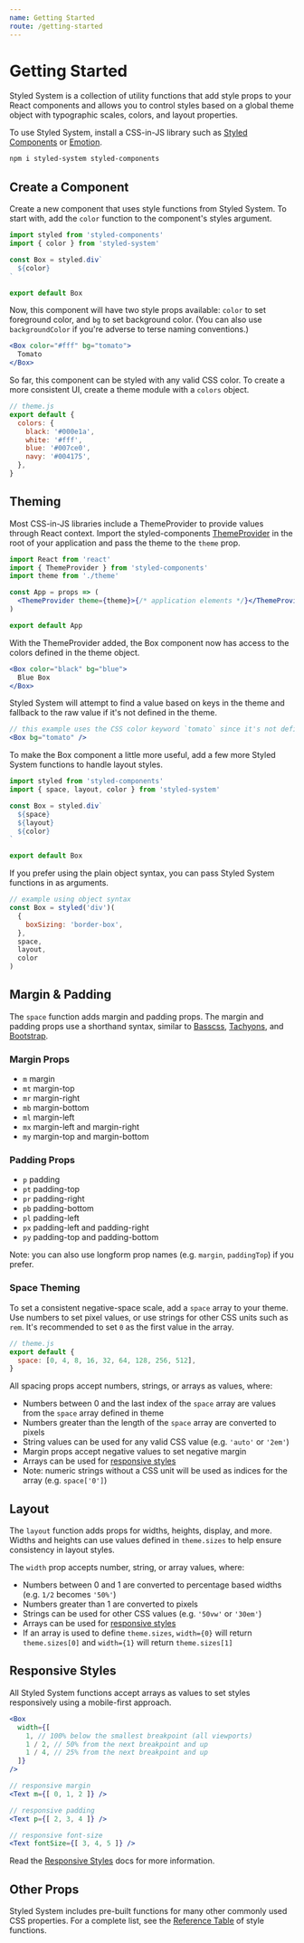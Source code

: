```yaml
---
name: Getting Started
route: /getting-started
---
```


# Getting Started

Styled System is a collection of utility functions that add style props
to your React components
and allows you to control styles based on a global theme object
with typographic scales, colors, and layout properties.

To use Styled System, install a CSS-in-JS library such as [Styled Components][] or [Emotion][].

```sh
npm i styled-system styled-components
```

## Create a Component

Create a new component that uses style functions from Styled System.
To start with, add the `color` function to the component's styles argument.

```javascript
import styled from 'styled-components'
import { color } from 'styled-system'

const Box = styled.div`
  ${color}
`

export default Box
```

Now, this component will have two style props available: `color` to set foreground color, and `bg` to set background color.
(You can also use `backgroundColor` if you're adverse to terse naming conventions.)

```jsx
<Box color="#fff" bg="tomato">
  Tomato
</Box>
```

So far, this component can be styled with any valid CSS color.
To create a more consistent UI, create a theme module with a `colors` object.

```js
// theme.js
export default {
  colors: {
    black: '#000e1a',
    white: '#fff',
    blue: '#007ce0',
    navy: '#004175',
  },
}
```

## Theming

Most CSS-in-JS libraries include a ThemeProvider to provide values through React context.
Import the styled-components [ThemeProvider][] in the root of your application and pass the theme to the `theme` prop.

```jsx
import React from 'react'
import { ThemeProvider } from 'styled-components'
import theme from './theme'

const App = props => (
  <ThemeProvider theme={theme}>{/* application elements */}</ThemeProvider>
)

export default App
```

[themeprovider]: https://www.styled-components.com/docs/advanced#theming

With the ThemeProvider added, the Box component now has access to the colors defined in the theme object.

```jsx
<Box color="black" bg="blue">
  Blue Box
</Box>
```

Styled System will attempt to find a value based on keys in the theme and fallback to the raw value if it's not defined in the theme.

```jsx
// this example uses the CSS color keyword `tomato` since it's not defined in the theme
<Box bg="tomato" />
```

To make the Box component a little more useful, add a few more Styled System functions
to handle layout styles.

```jsx
import styled from 'styled-components'
import { space, layout, color } from 'styled-system'

const Box = styled.div`
  ${space}
  ${layout}
  ${color}
`

export default Box
```

If you prefer using the plain object syntax, you can pass Styled System functions in as arguments.

```js
// example using object syntax
const Box = styled('div')(
  {
    boxSizing: 'border-box',
  },
  space,
  layout,
  color
)
```

## Margin & Padding

The `space` function adds margin and padding props.
The margin and padding props use a shorthand syntax, similar to
[Basscss][basscss], [Tachyons][tachyons], and [Bootstrap][bootstrap].

[basscss]: http://basscss.com/#basscss-margin
[tachyons]: http://tachyons.io/docs/layout/spacing/
[bootstrap]: https://getbootstrap.com/docs/4.1/utilities/spacing/

### Margin Props

- `m` margin
- `mt` margin-top
- `mr` margin-right
- `mb` margin-bottom
- `ml` margin-left
- `mx` margin-left and margin-right
- `my` margin-top and margin-bottom

### Padding Props

- `p` padding
- `pt` padding-top
- `pr` padding-right
- `pb` padding-bottom
- `pl` padding-left
- `px` padding-left and padding-right
- `py` padding-top and padding-bottom

Note: you can also use longform prop names (e.g. `margin`, `paddingTop`) if you prefer.

### Space Theming

To set a consistent negative-space scale, add a `space` array to your theme.
Use numbers to set pixel values, or use strings for other CSS units such as `rem`.
It's recommended to set `0` as the first value in the array.

```js
// theme.js
export default {
  space: [0, 4, 8, 16, 32, 64, 128, 256, 512],
}
```

All spacing props accept numbers, strings, or arrays as values, where:

- Numbers between 0 and the last index of the `space` array are values from the `space` array defined in theme
- Numbers greater than the length of the `space` array are converted to pixels
- String values can be used for any valid CSS value (e.g. `'auto'` or `'2em'`)
- Margin props accept negative values to set negative margin
- Arrays can be used for [responsive styles](#responsive-styles)
- Note: numeric strings without a CSS unit will be used as indices for the array (e.g. `space['0']`)

## Layout

The `layout` function adds props for widths, heights, display, and more.
Widths and heights can use values defined in `theme.sizes` to help ensure consistency in layout styles.

The `width` prop accepts number, string, or array values, where:

- Numbers between 0 and 1 are converted to percentage based widths (e.g. `1/2` becomes `'50%'`)
- Numbers greater than 1 are converted to pixels
- Strings can be used for other CSS values (e.g. `'50vw'` or `'30em'`)
- Arrays can be used for [responsive styles](#responsive-styles)
- If an array is used to define `theme.sizes`, `width={0}` will return `theme.sizes[0]` and `width={1}` will return `theme.sizes[1]`

## Responsive Styles

All Styled System functions accept arrays as values to set styles responsively using a mobile-first approach.

```jsx
<Box
  width={[
    1, // 100% below the smallest breakpoint (all viewports)
    1 / 2, // 50% from the next breakpoint and up
    1 / 4, // 25% from the next breakpoint and up
  ]}
/>
```

```jsx
// responsive margin
<Text m={[ 0, 1, 2 ]} />

// responsive padding
<Text p={[ 2, 3, 4 ]} />

// responsive font-size
<Text fontSize={[ 3, 4, 5 ]} />
```

Read the [Responsive Styles][] docs for more information.

## Other Props

Styled System includes pre-built functions for many other commonly used CSS properties.
For a complete list, see the [Reference Table][] of style functions.

[styled components]: https://github.com/styled-components/styled-components
[emotion]: https://github.com/emotion-js/emotion
[responsive styles]: /responsive-styles
[reference table]: /table

